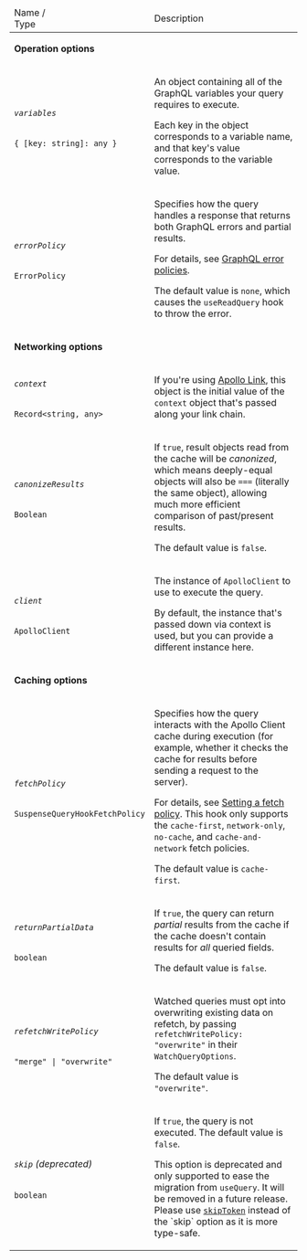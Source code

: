 <table class="field-table api-ref">

<thead>
  <tr>
    <td>Name /<br/>Type</td>
    <td>Description</td>
  </tr>
</thead>
<tbody>

<tr>
<td colspan="2">

**Operation options**

</td>
</tr>

<tr>
<td>

###### `variables`

`{ [key: string]: any }`

</td>

<td>

An object containing all of the GraphQL variables your query requires to execute.

Each key in the object corresponds to a variable name, and that key's value corresponds to the variable value.

</td>
</tr>

<tr>
<td>

###### `errorPolicy`

`ErrorPolicy`

</td>

<td>

Specifies how the query handles a response that returns both GraphQL errors and partial results.

For details, see [GraphQL error policies](/react/data/error-handling/#graphql-error-policies).

The default value is `none`, which causes the `useReadQuery` hook to throw the error.

</td>
</tr>

<tr>
<td colspan="2">

**Networking options**

</td>
</tr>

<tr>
<td>

###### `context`

`Record<string, any>`

</td>

<td>

If you're using [Apollo Link](/react/api/link/introduction/), this object is the initial value of the `context` object that's passed along your link chain.

</td>
</tr>

<tr>
<td>

###### `canonizeResults`

`Boolean`

</td>

<td>

If `true`, result objects read from the cache will be _canonized_, which means deeply-equal objects will also be `===` (literally the same object), allowing much more efficient comparison of past/present results.

The default value is `false`.

</td>
</tr>

<tr>
<td>

###### `client`

`ApolloClient`

</td>

<td>

The instance of `ApolloClient` to use to execute the query.

By default, the instance that's passed down via context is used, but you can provide a different instance here.

</td>
</tr>

<tr>
<td colspan="2">

**Caching options**

</td>
</tr>

<tr>
<td>

###### `fetchPolicy`

`SuspenseQueryHookFetchPolicy`

</td>

<td>

Specifies how the query interacts with the Apollo Client cache during execution (for example, whether it checks the cache for results before sending a request to the server).

For details, see [Setting a fetch
policy](/react/data/queries/#setting-a-fetch-policy). This hook only supports
the `cache-first`, `network-only`, `no-cache`, and `cache-and-network` fetch
policies.

The default value is `cache-first`.

</td>
</tr>

<tr>
<td>

###### `returnPartialData`

`boolean`

</td>

<td>

If `true`, the query can return _partial_ results from the cache if the cache doesn't contain results for _all_ queried fields.

The default value is `false`.

</td>
</tr>

<tr>
<td>

###### `refetchWritePolicy`

`"merge" | "overwrite"`

</td>

<td>

Watched queries must opt into overwriting existing data on refetch, by passing `refetchWritePolicy: "overwrite"` in their `WatchQueryOptions`.

The default value is `"overwrite"`.

</td>
</tr>

<tr>
<td>

###### `skip` (deprecated)

`boolean`
</td>

<td>

If `true`, the query is not executed. The default value is `false`.

This option is deprecated and only supported to ease the migration from `useQuery`. It will be removed in a future release.
Please use [`skipToken`](/react/api/react/hooks#skiptoken`) instead of the `skip` option as it is more type-safe.

</td>
</tr>

</tbody>

</table>
